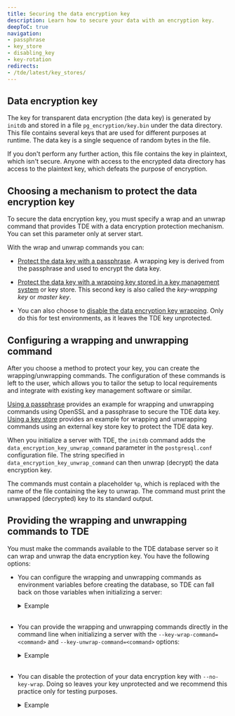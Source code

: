 ```yaml
---
title: Securing the data encryption key
description: Learn how to secure your data with an encryption key.
deepToC: true
navigation: 
- passphrase
- key_store
- disabling_key
- key-rotation
redirects:
- /tde/latest/key_stores/
---
```


## Data encryption key

The key for transparent data encryption (the data key) is generated by `initdb` and stored in a file `pg_encryption/key.bin` under the data directory. This file contains several keys that are used for different purposes at runtime. The data key is a single sequence of random bytes in the file.

If you don't perform any further action, this file contains the key in plaintext, which isn't secure. Anyone with access to the encrypted data directory has access to the plaintext key, which defeats the purpose of encryption.

## Choosing a mechanism to protect the data encryption key

To secure the data encryption key, you must specify a wrap and an unwrap command that provides TDE with a data encryption protection mechanism. You can set this parameter only at server start.

With the wrap and unwrap commands you can:

- [Protect the data key with a passphrase](passphrase). A wrapping key is derived from the passphrase and used to encrypt the data key.

- [Protect the data key with a wrapping key stored in a key management system](key_store) or key store. This second key is also called the *key-wrapping key* or *master key*.

- You can also choose to [disable the data encryption key wrapping](disabling_key). Only do this for test environments, as it leaves the TDE key unprotected.

## Configuring a wrapping and unwrapping command

After you choose a method to protect your key, you can create the wrapping/unwrapping commands. The configuration of these commands is left to the user, which allows you to tailor the setup to local requirements and integrate with existing key management software or similar. 
 
[Using a passphrase](passphrase) provides an example for wrapping and unwrapping commands using OpenSSL and a passphrase to secure the TDE data key. [Using a key store](key_store) provides an example for wrapping and unwrapping commands using an external key store key to protect the TDE data key.

When you initialize a server with TDE, the `initdb` command adds the `data_encryption_key_unwrap_command` parameter in the `postgresql.conf` configuration file. The string specified in `data_encryption_key_unwrap_command` can then unwrap (decrypt) the data encryption key.

The commands must contain a placeholder `%p`, which is replaced with the name of the file containing the key to unwrap. The command must print the unwrapped (decrypted) key to its standard output.

## Providing the wrapping and unwrapping commands to TDE

You must make the commands available to the TDE database server so it can wrap and unwrap the data encryption key. You have the following options:

- You can configure the wrapping and unwrapping commands as environment variables before creating the database, so TDE can fall back on those variables when initializing a server:

  <details><summary>Example</summary>
  
  ```shell
  PGDATAKEYWRAPCMD='openssl enc -e -aes-128-cbc -pbkdf2 -out "%p"'
  PGDATAKEYUNWRAPCMD='openssl enc -d -aes-128-cbc -pbkdf2 -in "%p"'
  export PGDATAKEYWRAPCMD PGDATAKEYUNWRAPCMD
  #After these variables are set, you can initialize the server:
  initdb --data-encryption -D /var/lib/edb/as16/data
  ```

  </details>
  <br/>

- You can provide the wrapping and unwrapping commands directly in the command line when initializing a server with the `--key-wrap-command=<command>` and `--key-unwrap-command=<command>` options:

  <details><summary>Example</summary>
  
  ```shell
  initdb --data-encryption -D /var/lib/edb/as16/data \
    --key-wrap-command='openssl enc -e -aes-128-cbc -pbkdf2 -out "%p"' \
    --key-unwrap-command='openssl enc -d -aes-128-cbc -pbkdf2 -in "%p"'
  ```

  </details>
  <br/>

- You can disable the protection of your data encryption key with `--no-key-wrap`. Doing so leaves your key unprotected and we recommend this practice only for testing purposes.

  <details><summary>Example</summary>
  
  ```shell
  initdb --data-encryption -D /var/lib/edb/as16/data --no-key-wrap
  ```

  </details>
  <br/>
